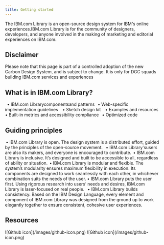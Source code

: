 ```yaml
---
title: Getting started
---
```


<PageDescription>

The IBM.com Library is an open-source design system for IBM's online experiences.IBM.com Library is for the community of designers, developers, and anyone involved in the making of marketing and editorial experiences on IBM.com. 

</PageDescription>

## Disclaimer 
Please note that this page is part of a controlled adoption of the new Carbon Design System, and is subject to change. It is only for DGC squads building IBM.com services and experiences

## What is in IBM.com Library?
  • IBM.com Librarycomponentsand patterns
  • Web-specific implementation guidelines 
  • Sketch design kit 
  • Examples and resources
  • Built-in metrics and accessibility compliance
  • Optimized code

## Guiding principles
 • IBM.com Library is open. The design system is a distributed effort, guided by the principles of the open-source movement. 
 • IBM.com Library'susers are also its makers, and everyone is encouraged to contribute.
 • IBM.com Library is inclusive. It’s designed and built to be accessible to all, regardless of ability or situation.
 • IBM.com Library is modular and flexible. The system’s modularity ensures maximum flexibility in execution. Its components are designed to work seamlessly with each other, in whichever combination suits the needs of the user.
  • IBM.com Library puts the user first. Using rigorous research into users’ needs and desires, IBM.com Library is laser-focused on real people.
  • IBM.com Library builds consistency. Based on the IBM Design Language, every element and component of IBM.com Library was designed from the ground up to work elegantly together to ensure consistent, cohesive user experiences.

## Resources 

<Row className="resource-card-group">
  <Column colMd={4} colLg={4} noGutterSm>
    <ResourceCard
      subTitle="Resource Page"
      href="#"
    >
      ![Github icon](/images/github-icon.png)
    </ResourceCard>
  </Column>
  <Column colMd={4} colLg={4} noGutterSm>
    <ResourceCard
      subTitle="Help Page"
      href="#"
    >
      ![Github icon](/images/github-icon.png)
    </ResourceCard>
  </Column>
</Row>
